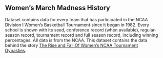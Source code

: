 ## Women's March Madness History

Dataset contains data for every team that has participated in the NCAA Division I Women’s Basketball Tournament since it began in 1982. Every school is shown with its seed, conference record (when available), regular-season record, tournament record and full season record, including winning percentages. All data is from the NCAA. This dataset contains the data behind the story [The Rise and Fall Of Women's NCAA Tournament Dynasties](https://fivethirtyeight.com/features/louisiana-tech-was-the-uconn-of-the-80s/).

<div id="marchmadness-content" style="display: none;">

::: {.static-content}

<div class="button-container">
  <a href="datasets/womens-march-madness-clean.csv" download class="download-button">
    Download CSV
  </a>
</div>

<div class="description-grid">

  <div class="field-label">CSV Name</div><div class="field-value">womens-march-madness-clean.csv</div>
  <div class="field-label">Dataset Characteristics</div><div class="field-value">Multivariate</div>
  <div class="field-label">Subject Area</div><div class="field-value">Women In Sports</div>
  <div class="field-label">Associated Tasks</div><div class="field-value">Regression</div>
  <div class="field-label">Feature Type</div><div class="field-value">Categorical, Integer, Float</div>
  <div class="field-label">Instances</div><div class="field-value">2092</div>
  <div class="field-label">Features</div><div class="field-value">20</div>
  <div class="field-label">Has Missing Values?</div><div class="field-value">Yes</div>

</div>

<div class="table-container">
  <table class="styled-table">
    <thead>
      <tr>
        <th>Variable Name</th>
        <th>Role</th>
        <th>Type</th>
        <th>Description</th>
        <th>Units</th>
        <th>Missing Values</th>
      </tr>
    </thead>
    <tbody>
      <tr>
        <td>year</td>
        <td>Feature</td>
        <td>int64</td>
        <td>Year</td>
        <td>-</td>
        <td>No</td>
      </tr>
    </tbody>
    <tbody>
      <tr>
        <td>school</td>
        <td>Feature</td>
        <td>Categorical</td>
        <td>School</td>
        <td>-</td>
        <td>No</td>
      </tr>
    </tbody>
    <tbody>
      <tr>
        <td>seed</td>
        <td>Feature</td>
        <td>int64</td>
        <td>Seed. The 0 seeding designation in 1983 notes the eight teams that played an opening-round game to become the No. 8 seed in each region.</td>
        <td>-</td>
        <td>No</td>
      </tr>
    </tbody>
    <tbody>
      <tr>
        <td>conference</td>
        <td>Feature</td>
        <td>Categorical</td>
        <td>Conference</td>
        <td>-</td>
        <td>No</td>
      </tr>
    </tbody>
    <tbody>
      <tr>
        <td>conf_wins</td>
        <td>Feature</td>
        <td>float64</td>
        <td>Conference Wins</td>
        <td>-</td>
        <td>Yes</td>
      </tr>
    </tbody>
    <tbody>
      <tr>
        <td>conf_losses</td>
        <td>Feature</td>
        <td>float64</td>
        <td>Conference Losses</td>
        <td>-</td>
        <td>Yes</td>
      </tr>
    </tbody>
    <tbody>
      <tr>
        <td>conf_wins_pct</td>
        <td>Feature</td>
        <td>float64</td>
        <td>Conference Win Percentage</td>
        <td>-</td>
        <td>Yes</td>
      </tr>
    </tbody>
    <tbody>
      <tr>
        <td>conf_rank</td>
        <td>Feature</td>
        <td>float64</td>
        <td>Place in Conference</td>
        <td>-</td>
        <td>Yes</td>
      </tr>
    </tbody>
    <tbody>
      <tr>
        <td>division</td>
        <td>Feature</td>
        <td>Categorical</td>
        <td>Conference Division</td>
        <td>-</td>
        <td>Yes</td>
      </tr>
    </tbody>
    <tbody>
      <tr>
        <td>reg_wins</td>
        <td>Feature</td>
        <td>int64</td>
        <td>Regional Wins</td>
        <td>-</td>
        <td>No</td>
      </tr>
    </tbody>
    <tbody>
      <tr>
        <td>reg_losses</td>
        <td>Feature</td>
        <td>int64</td>
        <td>Regional Losses</td>
        <td>-</td>
        <td>No</td>
      </tr>
    </tbody>
    <tbody>
      <tr>
        <td>reg_wins_pct</td>
        <td>Feature</td>
        <td>float64</td>
        <td>Regional Win Percentage</td>
        <td>%</td>
        <td>No</td>
      </tr>
    </tbody>
    <tbody>
      <tr>
        <td>bid</td>
        <td>Feature</td>
        <td>Categorical</td>
        <td>Whether the school qualified with an automatic bid (by winning its conference or conference tournament) or an at-large bid. ['at-large' 'auto']</td>
        <td>-</td>
        <td>No</td>
      </tr>
    </tbody>
    <tbody>
      <tr>
        <td>first_game_at_home</td>
        <td>Feature</td>
        <td>Categorical</td>
        <td>Whether the school played its first-round tournament games on its home court. ['Y' 'N']</td>
        <td>-</td>
        <td>No</td>
      </tr>
    </tbody>
    <tbody>
      <tr>
        <td>tourney_wins</td>
        <td>Feature</td>
        <td>int64</td>
        <td>Tourney Wins</td>
        <td>-</td>
        <td>No</td>
      </tr>
    </tbody>
    <tbody>
      <tr>
        <td>tourney_losses</td>
        <td>Feature</td>
        <td>int64</td>
        <td>Tourney Losses</td>
        <td>-</td>
        <td>No</td>
      </tr>
    </tbody>
    <tbody>
      <tr>
        <td>tourney_finish</td>
        <td>Target</td>
        <td>Categorical</td>
        <td>Ordered categories: ['opening_round_loss' < 'first_round_loss' < 'second_round_loss' < 'top_16_loss' < 'top_8_loss' < 'top_4_loss' < 'top_2_loss' < 'champ']</td>
        <td>-</td>
        <td>No</td>
      </tr>
    </tbody>
    <tbody>
      <tr>
        <td>total_wins</td>
        <td>Feature</td>
        <td>int64</td>
        <td>Total Wins</td>
        <td>-</td>
        <td>No</td>
      </tr>
    </tbody>
    <tbody>
      <tr>
        <td>total_losses</td>
        <td>Feature</td>
        <td>int64</td>
        <td>Total Losses</td>
        <td>-</td>
        <td>No</td>
      </tr>
    </tbody>
    <tbody>
      <tr>
        <td>total_wins_pct</td>
        <td>Feature</td>
        <td>float64</td>
        <td>Total Win Percentage</td>
        <td>%</td>
        <td>No</td>
      </tr>
    </tbody>
  </table>
</div>

:::

:::{.grid-container}

<div class="grid-item" data-tags="notebook,r,eda,data-visualization,regression,hypothesis-testing">
  <img src="img/dataset.png" width="20px" height="20px">
  <h3>Women's March Madness Example A</h3>
  <p>
<strong>Inquiry</strong>: Does seed matter?

<strong>Code Tags</strong>: r

<strong>Data Science Tags</strong>: eda, data-visualization, regression, hypothesis-testing

<strong>Library Tags</strong>: TBD

<strong>Developer</strong>: Francisco Ramirez
</p>
  <a href="" class="btn btn-outline-dark">Notebook</a>
  <a href="" class="btn btn-outline-dark">GitHub</a>
</div>

:::

::: {.static-content}

> Attribution: Data sourced from FiveThirtyEight's NCAA Women's Basketball Tournament dataset, available under a [Creative Commons Attribution 4.0 International License](https://creativecommons.org/licenses/by/4.0/). Original dataset: [FiveThirtyEight GitHub Repository](https://github.com/fivethirtyeight/data/tree/master/ncaa-womens-basketball-tournament). Story: [Louisiana Tech Was the UConn of the '80s](https://fivethirtyeight.com/features/louisiana-tech-was-the-uconn-of-the-80s/).

:::

</div>
